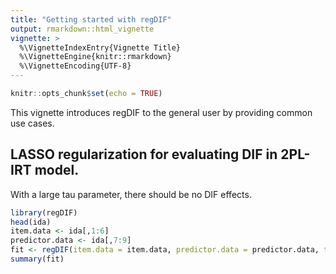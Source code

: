 ```yaml
---
title: "Getting started with regDIF"
output: rmarkdown::html_vignette
vignette: >
  %\VignetteIndexEntry{Vignette Title}
  %\VignetteEngine{knitr::rmarkdown}
  %\VignetteEncoding{UTF-8}
---
```


```r
knitr::opts_chunk$set(echo = TRUE)
```

This vignette introduces regDIF to the general user by providing common use
cases.

## LASSO regularization for evaluating DIF in 2PL-IRT model.

With a large tau parameter, there should be no DIF effects.
```r
library(regDIF)
head(ida)
item.data <- ida[,1:6]
predictor.data <- ida[,7:9]
fit <- regDIF(item.data = item.data, predictor.data = predictor.data, tau = 2)
summary(fit)
```

